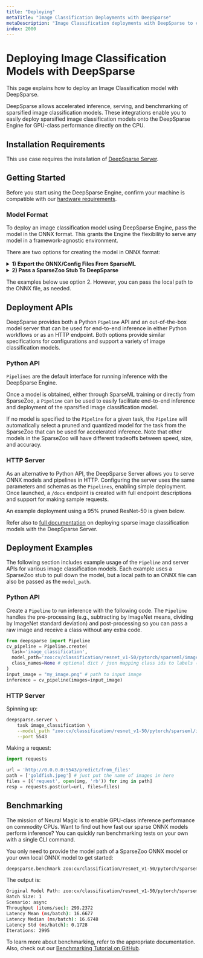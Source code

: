 ```yaml
---
title: "Deploying"
metaTitle: "Image Classification Deployments with DeepSparse"
metaDescription: "Image Classification deployments with DeepSparse to create cheaper and more performant models"
index: 2000
---
```


# Deploying Image Classification Models with DeepSparse

This page explains how to deploy an Image Classification model with DeepSparse.

DeepSparse allows accelerated inference, serving, and benchmarking of sparsified image classification models.
These integrations enable you to easily deploy sparsified image classification models onto the DeepSparse Engine for GPU-class performance directly on the CPU.

## Installation Requirements

This use case requires the installation of [DeepSparse Server](/get-started/install/deepsparse).

## Getting Started

Before you start using the DeepSparse Engine, confirm your machine is
compatible with our [hardware requirements](/user-guide/deepsparse-engine/hardware-support).

### Model Format

To deploy an image classification model using DeepSparse Engine, pass the model in the ONNX format.
This grants the Engine the flexibility to serve any model in a framework-agnostic environment.

There are two options for creating the model in ONNX format:

<details>

<summary><b>1) Export the ONNX/Config Files From SparseML</b></summary>

This pathway is relevant if you intend to deploy a model created using SparseML library.

After training your model with SparseML, locate the `.pth` file for the checkpoint you'd like to export and run the `SparseML` integrated export script below.

```bash
sparseml.image_classification.export_onnx \
    --arch-key resnet50 \
    --dataset imagenet \
    --dataset-path ~/datasets/ILSVRC2012 \
    --checkpoint-path ~/checkpoints/resnet50_checkpoint.pth
```
This creates a `model.onnx` file.

The examples below use SparseZoo stubs, but simply pass the path to `model.onnx` in place of the stubs to use the local model.

</details>

<details>

<summary><b>2) Pass a SparseZoo Stub To DeepSparse</b></summary>

This pathway is relevant if you plan to use an off-the-shelf model from the SparseZoo.

All of DeepSparse's `Pipelines` and APIs can use a SparseZoo stub in place of a local folder.
The `Pipelines` use the stubs to locate and download the ONNX and configuration files from the SparseZoo repository.

All of DeepSparse's pipelines and APIs can use a SparseZoo stub in place of a local folder.
The examples use SparseZoo stubs to highlight this pathway.

</details>

The examples below use option 2. However, you can pass the local path to the ONNX file, as needed.

## Deployment APIs

DeepSparse provides both a Python `Pipeline` API and an out-of-the-box model
server that can be used for end-to-end inference in either Python
workflows or as an HTTP endpoint. Both options provide similar specifications
for configurations and support a variety of image classification models.

### Python API

`Pipelines` are the default interface for running inference with the
DeepSparse Engine.

Once a model is obtained, either through SparseML training or directly from SparseZoo,
a `Pipeline` can be used to easily facilitate end-to-end inference and deployment
of the sparsified image classification model.

If no model is specified to the `Pipeline` for a given task, the `Pipeline` will automatically
select a pruned and quantized model for the task from the SparseZoo that can be used for accelerated
inference. Note that other models in the SparseZoo will have different tradeoffs between speed, size,
and accuracy.

### HTTP Server

As an alternative to Python API, the DeepSparse Server allows you to
serve ONNX models and pipelines in HTTP. Configuring the server uses the same parameters and schemas as the `Pipelines`,
enabling simple deployment. Once launched, a `/docs` endpoint is created with full
endpoint descriptions and support for making sample requests.

An example deployment using a 95% pruned ResNet-50 is given below.

Refer also to [full documentation](/use-cases/deploying-deepsparse/deepsparse-server) on deploying sparse image classification models with the
DeepSparse Server.

## Deployment Examples

The following section includes example usage of the `Pipeline` and server APIs for
various image classification models. Each example uses a SparseZoo stub to pull down the model,
but a local path to an ONNX file can also be passed as the `model_path`.

### Python API

Create a `Pipeline` to run inference with the following code. The `Pipeline` handles the pre-processing (e.g., subtracting by ImageNet
means, dividing by ImageNet standard deviation) and post-processing so you can pass a raw image and receive a class without any extra code.

```python
from deepsparse import Pipeline
cv_pipeline = Pipeline.create(
  task='image_classification',
  model_path='zoo:cv/classification/resnet_v1-50/pytorch/sparseml/imagenet/pruned95-none',  # Path to checkpoint or SparseZoo stub
  class_names=None # optional dict / json mapping class ids to labels (if not using ImageNet classes)
)
input_image = "my_image.png" # path to input image
inference = cv_pipeline(images=input_image)
```

### HTTP Server

Spinning up:
```bash
deepsparse.server \
    task image_classification \
    --model_path "zoo:cv/classification/resnet_v1-50/pytorch/sparseml/imagenet/pruned95-none" \
    --port 5543
```

Making a request:
```python
import requests

url = 'http://0.0.0.0:5543/predict/from_files'
path = ['goldfish.jpeg'] # just put the name of images in here
files = [('request', open(img, 'rb')) for img in path]
resp = requests.post(url=url, files=files)
```

## Benchmarking

The mission of Neural Magic is to enable GPU-class inference performance on commodity CPUs.
Want to find out how fast our sparse ONNX models perform inference? You can quickly run benchmarking tests on your own with a single CLI command.

You only need to provide the model path of a SparseZoo ONNX model or your own local ONNX model to get started:
```bash
deepsparse.benchmark zoo:cv/classification/resnet_v1-50/pytorch/sparseml/imagenet/pruned95-none
```
The output is:
```bash
Original Model Path: zoo:cv/classification/resnet_v1-50/pytorch/sparseml/imagenet/pruned95-none
Batch Size: 1
Scenario: async
Throughput (items/sec): 299.2372
Latency Mean (ms/batch): 16.6677
Latency Median (ms/batch): 16.6748
Latency Std (ms/batch): 0.1728
Iterations: 2995
```

To learn more about benchmarking, refer to the appropriate documentation.
Also, check out our [Benchmarking Tutorial on GitHub](https://github.com/neuralmagic/deepsparse/tree/main/src/deepsparse/benchmark).
